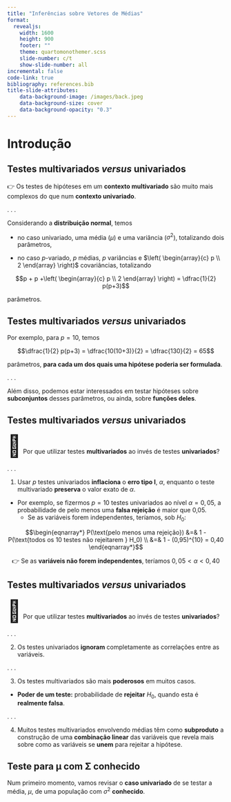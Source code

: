 ```yaml
---
title: "Inferências sobre Vetores de Médias"
format: 
  revealjs:
    width: 1600
    height: 900
    footer: ""
    theme: quartomonothemer.scss
    slide-number: c/t
    show-slide-number: all
incremental: false
code-link: true
bibliography: references.bib
title-slide-attributes:
    data-background-image: /images/back.jpeg
    data-background-size: cover
    data-background-opacity: "0.3"
---
```


# Introdução

## Testes multivariados *versus* univariados


&#x1F449; Os testes de hipóteses em um **contexto multivariado** são muito mais complexos do que num **contexto univariado**.

. . .


Considerando a **distribuição normal**, temos

- no caso univariado, uma média ($\mu$) e uma variância ($\sigma^2$), totalizando dois parâmetros,

- no caso $p$-variado, $p$ médias, $p$ variâncias e $\left( \begin{array}{c} p \\ 2 \end{array}  \right)$ covariâncias, totalizando

$$p + p +\left( \begin{array}{c} p \\ 2 \end{array}  \right) = \dfrac{1}{2} p(p+3)$$

parâmetros.


## Testes multivariados *versus* univariados

Por exemplo, para $p = 10$, temos

$$\dfrac{1}{2} p(p+3) = \dfrac{10(10+3)}{2} = \dfrac{130}{2} = 65$$

parâmetros, **para cada um dos quais uma hipótese poderia ser formulada**.

. . .


Além disso, podemos estar interessados em testar hipóteses sobre **subconjuntos** desses parâmetros, ou ainda, sobre **funções deles**.


## Testes multivariados *versus* univariados

<span style='font-size:50px;'>&#129300;</span> Por que utilizar testes **multivariados** ao invés de testes **univariados**?


. . .


1) Usar $p$ testes univariados **inflaciona** o **erro tipo I**, $\alpha$, enquanto o teste multivariado **preserva** o valor exato de $\alpha$.

  - Por exemplo, se fizermos $p = 10$ testes univariados ao nível $\alpha = 0,05$, a probabilidade de pelo menos uma **falsa rejeição** é maior que 0,05. 
    - Se as variáveis forem independentes, teríamos, sob $H_0$:
    
$$\begin{eqnarray*} P(\text{pelo menos uma rejeição}) &=& 1 - P(\text{todos os 10 testes não rejeitarem } H_0) \\ &=& 1 - (0,95)^{10} = 0,40 \end{eqnarray*}$$

 <p align="center"> 
&#128073;  Se as **variáveis não forem independentes**, teríamos $0,05 < \alpha < 0,40$
</p>  



## Testes multivariados *versus* univariados

<span style='font-size:50px;'>&#129300;</span> Por que utilizar testes **multivariados** ao invés de testes **univariados**?


. . .


2) Os testes univariados **ignoram** completamente as correlações entre as variáveis.


. . .

3) Os testes multivariados são mais **poderosos** em muitos casos. 

  - **Poder de um teste:** probabilidade de **rejeitar** $H_0$, quando esta é **realmente falsa**.
  

. . .


4) Muitos testes multivariados envolvendo médias têm como **subproduto** a construção de uma **combinação linear** das variáveis que revela mais sobre como as variáveis se **unem** para rejeitar a hipótese.


## Teste para $\mathbf{\mu}$ com $\mathbf{\Sigma}$ conhecido

Num primeiro momento, vamos revisar o **caso univariado** de se testar a média, $\mu$, de uma população com $\sigma^2$ **conhecido**.